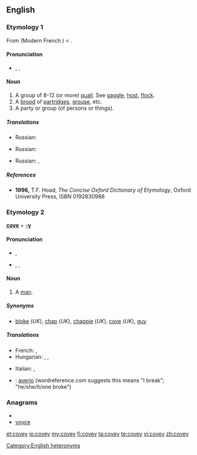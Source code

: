 {{wikipedia|dab=covey (disambiguation)|covey}}
==English==

===Etymology 1===
From {{etyl|fro}} {{term|covee||lang=fro}} (Modern French {{term|couvée||lang=fr}}) < {{etyl|la}} {{term|cubo|cubō|lie|lang=la}}.

====Pronunciation====
* {{enPR|kŭvʹē}}, {{IPA|/ˈkʌvi/}}, {{SAMPA|/"kVvi/}}

====Noun====
{{wikipedia}}
{{en-noun}}

# A group of 8-12 (or more) [[quail]].  See [[gaggle]], [[host]], [[flock]].
# A [[brood]] of [[partridge]]s, [[grouse]], etc.
# A party or group (of persons or things).

=====Translations=====
{{trans-top|A group of 8-12 (or more) quail}}
* Russian: {{t+|ru|стая|f}}
{{trans-mid}}
{{trans-bottom}}

{{trans-top|A brood of partridges, grouse, etc.}}
* Russian: {{t+|ru|выводок|m}}
{{trans-mid}}
{{trans-bottom}}

{{trans-top|A party or group (of persons or things)}}
* Russian: {{t+|ru|стайка|f}}, {{t+|ru|группа|f}}
{{trans-mid}}
{{trans-bottom}}

=====References=====
* '''1996,''' T.F. Hoad, ''The Concise Oxford Dictionary of Etymology'', Oxford University Press, ISBN 0192830988

===Etymology 2===
'''[[cove]]''' + '''[[-y]]'''

====Pronunciation====
* {{a|UK}} {{IPA|/ˈkəʊvi/}}, {{SAMPA|/"k@Uvi/}}
* {{a|US}} {{enPR|kōʹvē}}, {{IPA|/ˈkoʊvi/}}, {{SAMPA|/"koUvi/}}

====Noun====
{{en-noun}}

# {{context|British|slang}} A [[man]].

=====Synonyms=====
* [[bloke]] (''UK''), [[chap]] (''UK''), [[chappie]] (''UK''), [[cove]] (''UK''), [[guy]]

=====Translations=====
{{trans-top|slang: a man}}
* French: {{t+|fr|mec|m}}, {{t+|fr|type|m}}
* Hungarian: {{t+|hu|pasi}}, {{t-|hu|hapsi}}, {{t-|hu|pasas}}
{{trans-mid}}
* Italian: {{t+|it|tizio|m}}, {{t+|it|tipo|m}}
{{trans-bottom}}

{{checktrans-top}}
* {{ttbc|es}}: [[averío]] {{m}} (wordreference.com suggests this means "I break"; "he/she/it/one broke")
{{trans-bottom}}

===Anagrams===
* {{alphagram|ceovy}}
* [[voyce#English|voyce]]


[[Category:English heteronyms]]

[[et:covey]]
[[io:covey]]
[[my:covey]]
[[fi:covey]]
[[ta:covey]]
[[te:covey]]
[[vi:covey]]
[[zh:covey]]